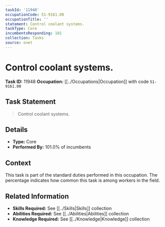 ```yaml
---
taskId: '11948'
occupationCode: 51-9161.00
occupationTitle: ''
statement: Control coolant systems.
taskType: Core
incumbentsResponding: 101
collection: Tasks
source: onet
---
```

# Control coolant systems.

**Task ID:** 11948
**Occupation:** [[../Occupations|Occupation]] with code `51-9161.00`

## Task Statement

> Control coolant systems.

## Details

- **Type:** Core
- **Performed By:** 101.0% of incumbents

## Context

This task is part of the standard duties performed in this occupation. The percentage indicates how common this task is among workers in the field.

## Related Information

- **Skills Required:** See [[../Skills|Skills]] collection
- **Abilities Required:** See [[../Abilities|Abilities]] collection
- **Knowledge Required:** See [[../Knowledge|Knowledge]] collection
